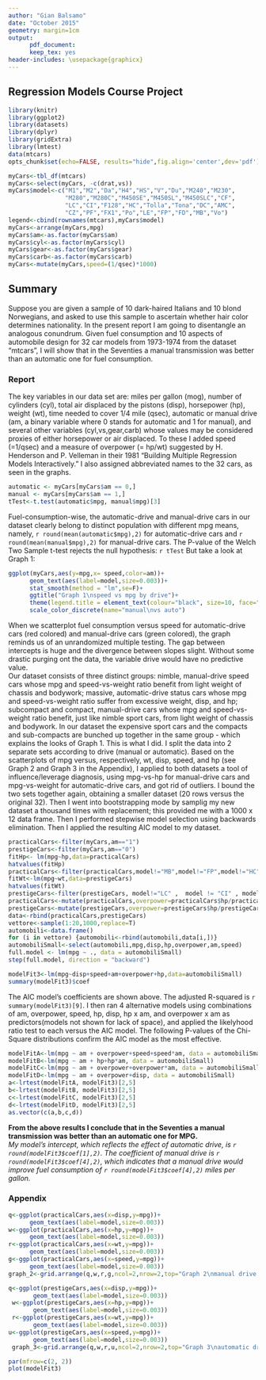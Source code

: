 ```yaml
---
author: "Gian Balsamo"
date: "October 2015"
geometry: margin=1cm
output:
      pdf_document:
      keep_tex: yes
header-includes: \usepackage{graphicx}
---
```

## Regression Models Course Project

```r
library(knitr)
library(ggplot2)
library(datasets)
library(dplyr)
library(gridExtra)
library(lmtest)
data(mtcars)
opts_chunk$set(echo=FALSE, results="hide",fig.align='center',dev='pdf')
```

```r
myCars<-tbl_df(mtcars)
myCars<-select(myCars, -c(drat,vs))
myCars$model<-c("M1","M2","Da","H4","HS","V","Du","M240","M230",
                "M280","M280C","M450SE","M450SL","M450SLC","CF",
                "LC","CI","F128","HC","Tolla","Tona","DC","AMC",
                "CZ","PF","FX1","Po","LE","FP","FD","MB","Vo")
legend<-cbind(rownames(mtcars),myCars$model)
myCars<-arrange(myCars,mpg)
myCars$am<-as.factor(myCars$am)
myCars$cyl<-as.factor(myCars$cyl)
myCars$gear<-as.factor(myCars$gear)
myCars$carb<-as.factor(myCars$carb)
myCars<-mutate(myCars,speed=(1/qsec)*1000)
```
## Summary
Suppose you are given a sample of 10 dark-haired Italians and 10 blond Norwegians, and  asked to use this sample to ascertain whether hair color determines nationality. In the present report I am going to disentangle an analogous conundrum. Given fuel consumption and 10 aspects of automobile design for 32 car models from 1973-1974 from the dataset "mtcars", I will show that in the Seventies a manual transmission was better than an automatic one for fuel consumption.  

### Report  
The key variables in our data set are: miles per gallon (mog), number of cylinders (cyl), total air displaced by the pistons (disp), horsepower (hp), weight (wt), time needed to cover 1/4 mile (qsec), automatic or manual drive (am, a binary variable where 0 stands for automatic and 1 for manual), and several other variables (cyl,vs,gear,carb) whose values may be considered proxies of either horsepower or air displaced. To these I added speed (=1/qsec) and a measure of overpower (= hp/wt) suggested by H. Henderson and P. Velleman in their 1981 "Building Multiple Regression Models Interactively." I also assigned abbreviated names to the 32 cars, as seen in the graphs.

```r
automatic <- myCars[myCars$am == 0,]
manual <- myCars[myCars$am == 1,]
tTest<-t.test(automatic$mpg, manual$mpg)[3]
```
Fuel-consumption-wise, the automatic-drive and manual-drive cars in our dataset clearly belong to distinct population with different mpg means, namely, `r round(mean(automatic$mpg),2)` for automatic-drive cars and `r round(mean(manual$mpg),2)` for manual-drive cars. The P-value of the Welch Two Sample t-test rejects the null hypothesis: `r tTest` But take a look at Graph 1: 

```r
ggplot(myCars,aes(y=mpg,x= speed,color=am))+
      geom_text(aes(label=model,size=0.003))+
      stat_smooth(method = "lm",se=F)+
      ggtitle("Graph 1\nspeed vs mpg by drive")+
      theme(legend.title = element_text(colour="black", size=10, face="bold"))+
      scale_color_discrete(name="manual\nvs auto")
```
 
When we scatterplot fuel consumption versus speed for automatic-drive cars (red colored) and manual-drive cars (green colored), the graph reminds us of an unrandomized multiple testing. The gap between intercepts is huge and the divergence between slopes slight. Without some drastic purging ont the data, the variable drive would have no predictive value.  
Our dataset consists of three distinct groups: nimble, manual-drive speed cars whose mpg and speed-vs-weight ratio benefit from light weight of chassis and bodywork; massive, automatic-drive status cars whose mpg and speed-vs-weight ratio suffer from excessive weight, disp, and hp; subcompact and compact, manual-drive cars whose mpg and speed-vs-weight ratio benefit, just like nimble sport cars, from light weight of chassis and bodywork. In our dataset the expensive sport cars and the compacts and sub-compacts are bunched up together in the same group - which explains the looks of Graph 1.
This is what I did. I split the data into 2 separate sets according to drive (manual or automatic). Based on the scatterplots of mpg versus, respectively, wt, disp, speed, and hp (see Graph 2 and Graph 3 in the Appendix), I applied to both datasets a tool of influence/leverage diagnosis, using mpg-vs-hp for manual-drive cars and mpg-vs-weight for automatic-drive cars, and got rid of outliers. I bound the two sets together again, obtaining a smaller dataset (20 rows versus the original 32). Then I went into bootstrapping mode by samplig my new dataset a thousand times with replacement; this provided me with a 1000 x 12 data frame. Then I performed stepwise model selection using backwards elimination. Then I applied the resulting AIC model to my dataset. 

```r
practicalCars<-filter(myCars,am=="1")
prestigeCars<-filter(myCars,am=="0")
fitHp<- lm(mpg~hp,data=practicalCars)
hatvalues(fitHp)
practicalCars<-filter(practicalCars,model!="MB",model!="FP",model!="HC")
fitWt<-lm(mpg~wt,data=prestigeCars)
hatvalues(fitWt)
prestigeCars<-filter(prestigeCars, model!="LC" ,  model != "CI" , model != "CF",model!="Tona",model!="M230",model!="M240",model!="H4",model!="M280", model!="HS")
practicalCars<-mutate(practicalCars,overpower=practicalCars$hp/practicalCars$wt)
prestigeCars<-mutate(prestigeCars,overpower=prestigeCars$hp/prestigeCars$wt)
data<-rbind(practicalCars,prestigeCars)
vettore<-sample(1:20,1000,replace=T)
automobili<-data.frame()
for (i in vettore) {automobili<-rbind(automobili,data[i,])}
automobiliSmall<-select(automobili,mpg,disp,hp,overpower,am,speed)
full.model <- lm(mpg ~ ., data = automobiliSmall)
step(full.model, direction = "backward")
```

```r
modelFit3<-lm(mpg~disp+speed+am+overpower+hp,data=automobiliSmall)
summary(modelFit3)$coef
```

The AIC model's coefficients are shown above. The adjusted R-squared is `r summary(modelFit3)[9]`. I then ran 4 alternative models using combinations of am, overpower, speed, hp, disp, hp x am, and overpower x am as predictors(models not shown for lack of space), and applied the likelyhood ratio test to each versus the AIC model. The following P-values of the Chi-Square distributions confirm the AIC model as the most effective. 

```r
modelFitA<-lm(mpg ~ am + overpower+speed+speed*am, data = automobiliSmall)
modelFitB<-lm(mpg ~ am + hp+hp*am, data = automobiliSmall)
modelFitC<-lm(mpg ~ am + overpower+overpower*am, data = automobiliSmall)
modelFitD<-lm(mpg ~ am + overpower+disp, data = automobiliSmall)
a<-lrtest(modelFitA, modelFit3)[2,5]
b<-lrtest(modelFitB, modelFit3)[2,5]
c<-lrtest(modelFitC, modelFit3)[2,5]
d<-lrtest(modelFitD, modelFit3)[2,5]
as.vector(c(a,b,c,d))
```

**From the above results I conclude that in the Seventies a manual transmission was better than an automatic one for MPG.**  
*My model's intercept, which reflects the effect of automatic drive, is `r round(modelFit3$coef[1],2)`. The coefficient of manual drive is `r round(modelFit3$coef[4],2)`, which indicates that a manual drive would improve fuel consumption of `r round(modelFit3$coef[4],2)` miles per gallon.*  

### Appendix

```r
q<-ggplot(practicalCars,aes(x=disp,y=mpg))+
      geom_text(aes(label=model,size=0.003))
w<-ggplot(practicalCars,aes(x=hp,y=mpg))+
      geom_text(aes(label=model,size=0.003))
r<-ggplot(practicalCars,aes(x=wt,y=mpg))+
      geom_text(aes(label=model,size=0.003))
g<-ggplot(practicalCars,aes(x=speed,y=mpg))+
      geom_text(aes(label=model,size=0.003))
graph_2<-grid.arrange(q,w,r,g,ncol=2,nrow=2,top="Graph 2\nmanual drive cars")
```


```r
q<-ggplot(prestigeCars,aes(x=disp,y=mpg))+
       geom_text(aes(label=model,size=0.003))
 w<-ggplot(prestigeCars,aes(x=hp,y=mpg))+
       geom_text(aes(label=model,size=0.003))
 r<-ggplot(prestigeCars,aes(x=wt,y=mpg))+
       geom_text(aes(label=model,size=0.003))
u<-ggplot(prestigeCars,aes(x=speed,y=mpg))+
       geom_text(aes(label=model,size=0.003))
 graph_3<-grid.arrange(q,w,r,u,ncol=2,nrow=2,top="Graph 3\nautomatic drive cars")
```

```r
par(mfrow=c(2, 2))
plot(modelFit3)
```
